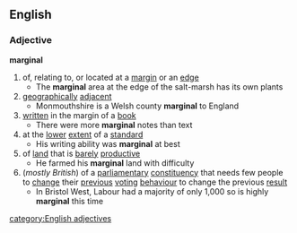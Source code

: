 ==English==
===Adjective===
'''marginal'''
#of, relating to, or located at a [[margin]] or an [[edge]]
#* The '''marginal''' area at the edge of the salt-marsh has its own plants
#[[geographically]] [[adjacent]]
#* Monmouthshire is a Welsh county '''marginal''' to England
#[[written]] in the margin of a [[book]]
#* There were more '''marginal''' notes than text
#at the [[lower]] [[extent]] of a [[standard]]
#* His writing ability was '''marginal''' at best
#of [[land]] that is [[barely]] [[productive]]
#* He farmed his '''marginal''' land with difficulty
#(''mostly British'') of a [[parliamentary]] [[constituency]] that needs few people to [[change]] their [[previous]] [[voting]] [[behaviour]] to change the previous [[result]]
#* In Bristol West, Labour had a majority of only 1,000 so is highly '''marginal''' this time<!--- not a real example -->
[[category:English adjectives]]